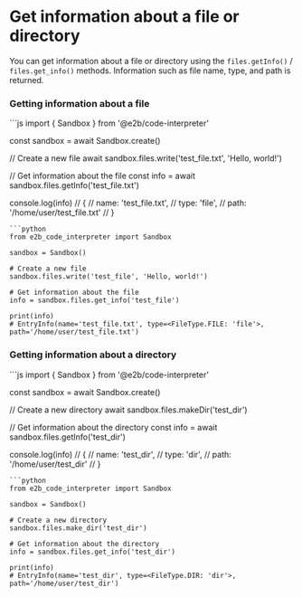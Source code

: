 # Get information about a file or directory

You can get information about a file or directory using the `files.getInfo()` / `files.get_info()` methods. Information such as file name, type, and path is returned.

### Getting information about a file

<CodeGroup>
```js
import { Sandbox } from '@e2b/code-interpreter'

const sandbox = await Sandbox.create()

// Create a new file
await sandbox.files.write('test_file.txt', 'Hello, world!')

// Get information about the file
const info = await sandbox.files.getInfo('test_file.txt')

console.log(info)
// {
//   name: 'test_file.txt',
//   type: 'file',
//   path: '/home/user/test_file.txt'
// }
```
```python
from e2b_code_interpreter import Sandbox

sandbox = Sandbox()

# Create a new file
sandbox.files.write('test_file', 'Hello, world!')

# Get information about the file
info = sandbox.files.get_info('test_file')

print(info)
# EntryInfo(name='test_file.txt', type=<FileType.FILE: 'file'>, path='/home/user/test_file.txt')
```
</CodeGroup>

### Getting information about a directory

<CodeGroup>
```js
import { Sandbox } from '@e2b/code-interpreter'

const sandbox = await Sandbox.create()

// Create a new directory
await sandbox.files.makeDir('test_dir')

// Get information about the directory
const info = await sandbox.files.getInfo('test_dir')

console.log(info)
// {
//   name: 'test_dir',
//   type: 'dir',
//   path: '/home/user/test_dir'
// }
```
```python
from e2b_code_interpreter import Sandbox

sandbox = Sandbox()

# Create a new directory
sandbox.files.make_dir('test_dir')

# Get information about the directory
info = sandbox.files.get_info('test_dir')

print(info)
# EntryInfo(name='test_dir', type=<FileType.DIR: 'dir'>, path='/home/user/test_dir')
```
</CodeGroup>
